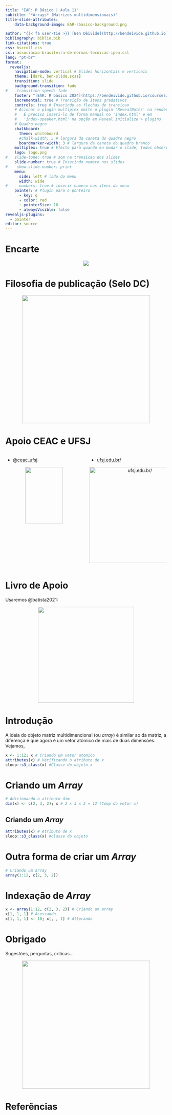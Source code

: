 ```yaml
---
title: "EAR: R Básico | Aula 11"
subtitle: "*Arrays* (Matrizes multidimensionais)"
title-slide-attributes:
    data-background-image: EAR-rbasico-background.png

author: "{{< fa user-tie >}} [Ben Dêivide](http://bendeivide.github.io) | {{< fa school >}} [UFSJ](https://www.ufsj.edu.br/)"
bibliography: biblio.bib
link-citations: true
css: hscroll.css
csl: associacao-brasileira-de-normas-tecnicas-ipea.csl
lang: "pt-br"
format: 
  revealjs:
    navigation-mode: vertical # Slides horizontais e verticais
    theme: [dark, ben-slide.scss]
    transition: slide
    background-transition: fade
#    transition-speed: fade
    footer: "[EAR: R básico 2024](https://bendeivide.github.io/courses/ear/) | <https://bendeivide.github.io/>" # Rodapé
    incremental: true # Transição de itens gradativos
    controls: true # Inserindo as flechas de transicao
    # Acionar o plugin multiplex omite o plugin 'RevealNotes' na renderização final.
    #   É preciso inseri-lo de forma manual no 'index.html' e em 
    #   'index-speaker.html' na opção em Reveal.initialize > plugins
    # Quadro negro
    chalkboard:
      theme: whiteboard
      #chalk-width: 5 # largura da caneta do quadro negro
      boardmarker-width: 3 # largura da caneta do quadro branco
    multiplex: true # Efeito para quando eu mudar o slide, todos observarao mudando em seus browsers tbm
    logo: logo.png
#   slide-tone: true # som na transicao dos slides
    slide-number: true # Inserindo numero nos slides
#    show-slide-number: print
    menu:
      side: left # lado do menu
      width: wide
#     numbers: true # inserir numero nos itens do menu
    pointer: # Plugin para o ponteiro
      - key: q
      - color: red
      - pointerSize: 16
      - alwaysVisible: false
revealjs-plugins:
  - pointer
editor: source
---
```


# Encarte {background-image="EAR-rbasico-background-02.png"}

<center>

![](EAR-rbasico.png) 

</center>

# Filosofia de publicação (Selo DC) {background-image="EAR-rbasico-background-02.png"}

<a href="https://bendeivide.github.io/dc/" target="_blank" style="text-align: center;">

<img src="SeloDC-branco.png" width = "400">

</a>

# Apoio CEAC e UFSJ {background-image="EAR-rbasico-background-02.png"}

:::: {.columns}

::: {.column width="50%"}

::: {.nonincremental}

- <i class="fab fa-instagram"></i> [\@ceac_ufsj](https://www.instagram.com/ceac_ufsj/)

:::

<center>  
![](ceac.png){width="70%"}
</center>

:::

::: {.column width="50%"}

::: {.nonincremental}

- [ufsj.edu.br/](ufsj.edu.br/)

:::



<center>

<img src="ufsj.png" title="ufsj.edu.br/" width = "300">

</center>

:::

::::

# Livro de Apoio {background-image="EAR-rbasico-background-02.png"}

Usaremos @batista2021:

<a href="https://bendeivide.github.io/books/eambr01/" target="_blank" style="text-align: center;">

<img src="hardcover01.png" width="300"/>

</a>

# Introdução {background-image="EAR-rbasico-background-02.png"}

A ideia do objeto matriz multidimencional (ou *array*) é similar ao da matriz, a diferença é que agora é um vetor atômico de mais de duas dimensões. Vejamos,

```r
x <- 1:12; x # Criando um vetor atomico
attributes(x) # Verificando o atributo de x
sloop::s3_class(x) #Classe do objeto x
```

# Criando um *Array* {background-image="EAR-rbasico-background-02.png"}

```r
# Adicionando o atributo dim
dim(x) <- c(2, 3, 2); x # 2 x 3 x 2 = 12 (Comp do vetor x)
```

## Criando um *Array* {background-image="EAR-rbasico-background-02.png"}

```r
attributes(x) # Atributo de x
sloop::s3_class(x) #classe do objeto
```

# Outra forma de criar um *Array* {background-image="EAR-rbasico-background-02.png"}

```r
# Criando um array
array(1:12, c(2, 3, 2))
```

# Indexação de *Array* {background-image="EAR-rbasico-background-02.png"}

```r
x <- array(1:12, c(2, 3, 2)) # Criando um array
x[1, 1, 1] # Acessando
x[1, 1, 1] <- 10; x[, , 1] # Alterando
```

# Obrigado {background-image="EAR-rbasico-background-02.png"}

Sugestões, perguntas, críticas...

<a href="https://bendeivide.github.io/courses/ear/rbasico/" target="_blank" style="text-align: center;">

<img src="EAR-rbasico02.png" width="400"/>

</a>

# Referências {background-image="EAR-rbasico-background-02.png"}
